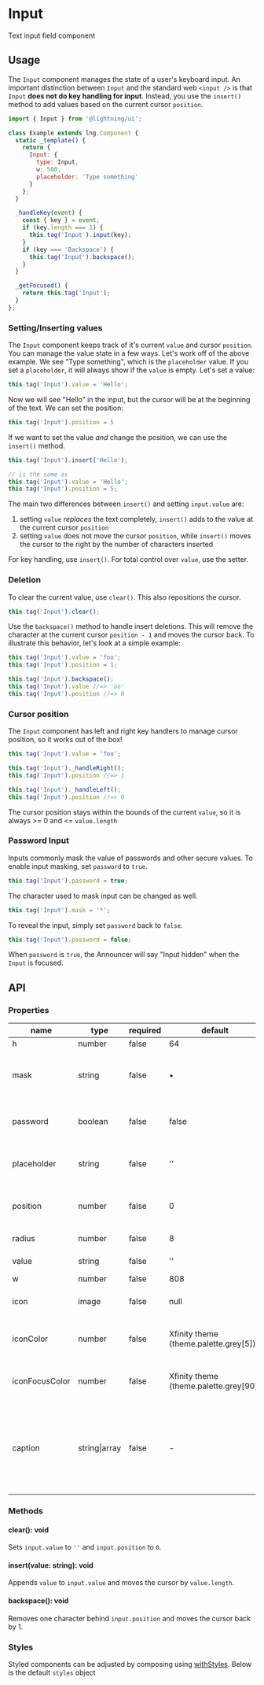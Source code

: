 
# Input

Text input field component

## Usage

The `Input` component manages the state of a user's keyboard input. An important distinction between `Input` and the standard web `<input />` is that `Input` **does not do key handling for input**. Instead, you use the `insert()` method to add values based on the current cursor `position`.

```js
import { Input } from '@lightning/ui';

class Example extends lng.Component {
  static _template() {
    return {
      Input: {
        type: Input,
        w: 500,
        placeholder: 'Type something'
      }
    };
  }

  _handleKey(event) {
    const { key } = event;
    if (key.length === 1) {
      this.tag('Input').input(key);
    }
    if (key === 'Backspace') {
      this.tag('Input').backspace();
    }
  }

  _getFocused() {
    return this.tag('Input');
  }
};
```

<Canvas>
  <Story id="input--basic" />
</Canvas>

### Setting/Inserting values

The `Input` component keeps track of it's current `value` and cursor `position`. You can manage the value state in a few ways. Let's work off of the above example. We see "Type something", which is the `placeholder` value. If you set a `placeholder`, it will always show if the `value` is empty. Let's set a value:

```js
this.tag('Input').value = 'Hello';
```

Now we will see "Hello" in the input, but the cursor will be at the beginning of the text. We can set the position:

```js
this.tag('Input').position = 5
```

If we want to set the value _and_ change the position, we can use the `insert()` method.

```js
this.tag('Input').insert('Hello');

// is the same as
this.tag('Input').value = 'Hello';
this.tag('Input').position = 5;
```

The main two differences between `insert()` and setting `input.value` are:
  1. setting `value` _replaces_ the text completely, `insert()` adds to the value at the current cursor `position`
  2. setting `value` does not move the cursor `position`, while `insert()` moves the cursor to the right by the number of characters inserted

For key handling, use `insert()`. For total control over `value`, use the setter.

### Deletion

To clear the current value, use `clear()`. This also repositions the cursor.

```js
this.tag('Input').clear();
```

Use the `backspace()` method to handle insert deletions. This will remove the character at the current cursor `position - 1` and moves the cursor back. To illustrate this behavior, let's look at a simple example:

```js
this.tag('Input').value = 'foo';
this.tag('Input').position = 1;

this.tag('Input').backspace();
this.tag('Input').value //=> 'oo'
this.tag('Input').position //=> 0
```

### Cursor position

The `Input` component has left and right key handlers to manage cursor position, so it works out of the box!

```js
this.tag('Input').value = 'foo';

this.tag('Input')._handleRight();
this.tag('Input').position //=> 1

this.tag('Input')._handleLeft();
this.tag('Input').position //=> 0
```

The cursor position stays within the bounds of the current `value`, so it is always >= 0 and <= `value.length`

### Password Input

Inputs commonly mask the value of passwords and other secure values. To enable input masking, set `password` to `true`.

```js
this.tag('Input').password = true;
```

The character used to mask input can be changed as well.

```js
this.tag('Input').mask = '*';
```

To reveal the input, simply set `password` back to `false`.

```js
this.tag('Input').password = false;
```

When `password` is `true`, the Announcer will say "Input hidden" when the `Input` is focused.

## API

### Properties

name|type|required|default|description
--|--|--|--|--
h|number|false|64|height
mask|string|false|•|character to use as a mask when `password` is `true`
password|boolean|false|false|determines whether input should be masked
placeholder|string|false|''|text to display when there is no value
position|number|false|0|index of current cursor position
radius|number|false|8|border radius
value|string|false|''|text of input value
w|number|false|808|width
icon|image|false|null|icon to display in input
iconColor|number|false|Xfinity theme (theme.palette.grey[5])|icon color for input unfocused state
iconFocusColor|number|false|Xfinity theme (theme.palette.grey[90])|icon color for input focused state
caption|string\|array|false|-|used as the "content" in an [InlineContent](?path=/docs/inlinecontent--basic) component and generates the caption line

### Methods

#### clear(): void

Sets `input.value` to `''` and `input.position` to `0`.

#### insert(value: string): void

Appends `value` to `input.value` and moves the cursor by `value.length`.

#### backspace(): void

Removes one character behind `input.position` and moves the cursor back by 1.

### Styles

Styled components can be adjusted by composing using [withStyles](?path=/docs/mixins-withstyles--basic). Below is the default `styles` object

<Theme theme={Input.styles} />
